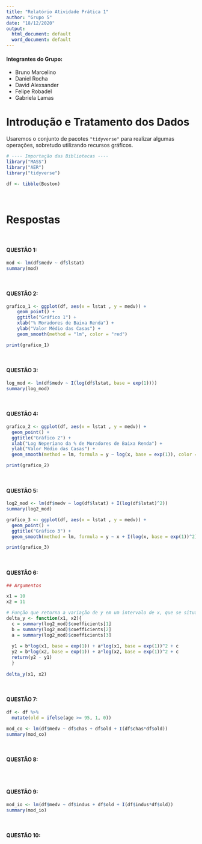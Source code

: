 ```yaml
---
title: "Relatório Atividade Prática 1"
author: "Grupo 5"
date: "18/12/2020"
output: 
  html_document: default
  word_document: default
---
```


#### Integrantes do Grupo: 

* Bruno Marcelino 
* Daniel Rocha      
* David Alexsander
* Felipe Robadel 
* Gabriela Lamas

# Introdução e Tratamento dos Dados

Usaremos o conjunto de pacotes `"tidyverse"` para realizar algumas operações, sobretudo utilizando recursos gráficos. 


```r
# ---- Importação das Bibliotecas ----
library("MASS")
library("AER")
library("tidyverse")

df <- tibble(Boston)
```

<br />

# Respostas 

<br />

#### QUESTÃO 1:

```r
mod <- lm(df$medv ~ df$lstat)
summary(mod)
```

<br />

#### QUESTÃO 2:

```r
grafico_1 <- ggplot(df, aes(x = lstat , y = medv)) +
    geom_point() + 
    ggtitle("Gráfico 1") +
    xlab("% Moradores de Baixa Renda") +
    ylab("Valor Médio das Casas") +
    geom_smooth(method = "lm", color = "red")

print(grafico_1)
```

<br />

#### QUESTÃO 3:

```r
log_mod <- lm(df$medv ~ I(log(df$lstat, base = exp(1))))
summary(log_mod)
```

<br />

#### QUESTÃO 4:

```r
grafico_2 <- ggplot(df, aes(x = lstat , y = medv)) +
  geom_point() + 
  ggtitle("Gráfico 2") +
  xlab("Log Neperiano da % de Moradores de Baixa Renda") +
  ylab("Valor Médio das Casas") +
  geom_smooth(method = lm, formula = y ~ log(x, base = exp(1)), color = "red")

print(grafico_2)
```

<br />

#### QUESTÃO 5:

```r
log2_mod <- lm(df$medv ~ log(df$lstat) + I(log(df$lstat)^2))
summary(log2_mod)

grafico_3 <- ggplot(df, aes(x = lstat , y = medv)) +
  geom_point() + 
  ggtitle("Gráfico 3") +
  geom_smooth(method = lm, formula = y ~ x + I(log(x, base = exp(1))^2), color = "red")

print(grafico_3)
```

<br />

#### QUESTÃO 6:

```r
## Argumentos

x1 = 10
x2 = 11

# Função que retorna a variação de y em um intervalo de x, que se situa entre por x1 e x2 
delta_y <- function(x1, x2){
  c = summary(log2_mod)$coefficients[1]
  b = summary(log2_mod)$coefficients[2]
  a = summary(log2_mod)$coefficients[3]
  
  y1 = b*log(x1, base = exp(1)) + a*log(x1, base = exp(1))^2 + c
  y2 = b*log(x2, base = exp(1)) + a*log(x2, base = exp(1))^2 + c
  return(y2 - y1)
  }
  
delta_y(x1, x2)
```

<br />

#### QUESTÃO 7:

```r
df <- df %>% 
  mutate(old = ifelse(age >= 95, 1, 0))

mod_co <- lm(df$medv ~ df$chas + df$old + I(df$chas*df$old))
summary(mod_co)
```

<br />

#### QUESTÃO 8:

```r

```

<br />

#### QUESTÃO 9:

```r
mod_io <- lm(df$medv ~ df$indus + df$old + I(df$indus*df$old))
summary(mod_io)
```

<br />

#### QUESTÃO 10:

```r

```